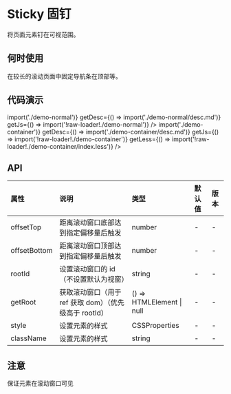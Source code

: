 
# Sticky 固钉

将页面元素钉在可视范围。

## 何时使用

在较长的滚动页面中固定导航条在顶部等。

## 代码演示

<CodeWrapper>
    <CodeBox
        title="基础"
        getComponent={() => import('./demo-normal')}
        getDesc={() => import('./demo-normal/desc.md')}
        getJs={() => import('!raw-loader!./demo-normal')}
    />
    <CodeBox
        title="设置滚动窗口"
        getComponent={() => import('./demo-container')}
        getDesc={() => import('./demo-container/desc.md')}
        getJs={() => import('!raw-loader!./demo-container')}
        getLess={() => import('!raw-loader!./demo-container/index.less')}
    />
</CodeWrapper>

## API

<div className="api">

| 属性         | 说明                                                   | 类型                      | 默认值 | 版本 |
| :----------- | :----------------------------------------------------- | :------------------------ | :----- | :--- |
| offsetTop    | 距离滚动窗口底部达到指定偏移量后触发                   | number                    | -      | -    |
| offsetBottom | 距离滚动窗口顶部达到指定偏移量后触发                   | number                    | -      | -    |
| rootId       | 设置滚动窗口的 id（不设置默认为视窗）                  | string                    | -      | -    |
| getRoot      | 获取滚动窗口（用于 ref 获取 dom）（优先级高于 rootId） | () => HTMLElement \| null | -      | -    |
| style        | 设置元素的样式                                         | CSSProperties             | -      | -    |
| className    | 设置元素的样式                                         | string                    | -      | -    |

</div>

## 注意

保证元素在滚动窗口可见
